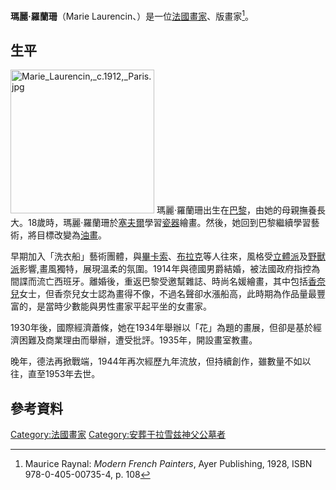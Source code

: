 {{Infobox artist
| bgcolour      = #6495ED
| name          = 瑪麗·羅蘭珊
| image         = Marie Laurencin 1949.jpg
| imagesize     = 200px
| caption       = 瑪麗·羅蘭珊
| birth_date    = {{Birth date|1883|10|31|df=y}}
| birth_place   = [[法國|法國]][[巴黎|巴黎]]
| death_date    = {{Death date and age|df=yes|1956|6|8|1883|10|31}}
| death_place   = [[法國|法國]][[巴黎|巴黎]]
| nationality   = 
| field         = [[畫家|畫家]]、版畫家
| training      = 
| movement      = [[立體主義|立體主義]]
| works         = 
| patrons       = 
| influenced by = 
| influenced    = 
| awards        = 
}}

'''瑪麗·羅蘭珊'''（Marie Laurencin、{{bd|1883年|10月31日|1956年|6月8日}}）是一位[[法國|法國]][[畫家|畫家]]、版畫家<ref>Maurice Raynal: ''Modern French Painters'', Ayer Publishing, 1928, ISBN 978-0-405-00735-4, p. 108</ref>。

==生平==
[[File:Marie_Laurencin,_c.1912,_Paris.jpg|230px]]
瑪麗·羅蘭珊出生在[[巴黎|巴黎]]，由她的母親撫養長大。18歲時，瑪麗·羅蘭珊於[[塞夫爾|塞夫爾]]學習[[瓷器|瓷器]]繪畫。然後，她回到巴黎繼續學習藝術，將目標改變為[[油畫|油畫]]。

早期加入「洗衣船」藝術團體，與[[畢卡索|畢卡索]]、[[喬治·布拉克|布拉克]]等人往來，風格受[[立體派|立體派]]及[[野獸派|野獸派]]影響,畫風獨特，展現溫柔的氛圍。1914年與德國男爵結婚，被法國政府指控為間諜而流亡西班牙。離婚後，重返巴黎受邀幫雜誌、時尚名媛繪畫，其中包括[[香奈兒|香奈兒]]女士，但香奈兒女士認為畫得不像，不過名聲卻水漲船高，此時期為作品量最豐富的，是當時少數能與男性畫家平起平坐的女畫家。

1930年後，國際經濟蕭條，她在1934年舉辦以「花」為題的畫展，但卻是基於經濟困難及商業理由而舉辦，遭受批評。1935年，開設畫室教畫。

晚年，德法再掀戰端，1944年再次經歷九年流放，但持續創作，雖數量不如以往，直至1953年去世。

==參考資料==
{{reflist}}

{{Authority control}}

{{DEFAULTSORT:Laurencin, Marie}}
[[Category:法國畫家|Category:法國畫家]]
[[Category:安葬于拉雪兹神父公墓者|Category:安葬于拉雪兹神父公墓者]]